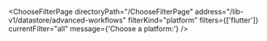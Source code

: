 

<ChooseFilterPage
  directoryPath="/ChooseFilterPage"
  address="/lib-v1/datastore/advanced-workflows"
  filterKind="platform"
  filters={['flutter']}
  currentFilter="all"
  message={'Choose a platform:'}
/>
